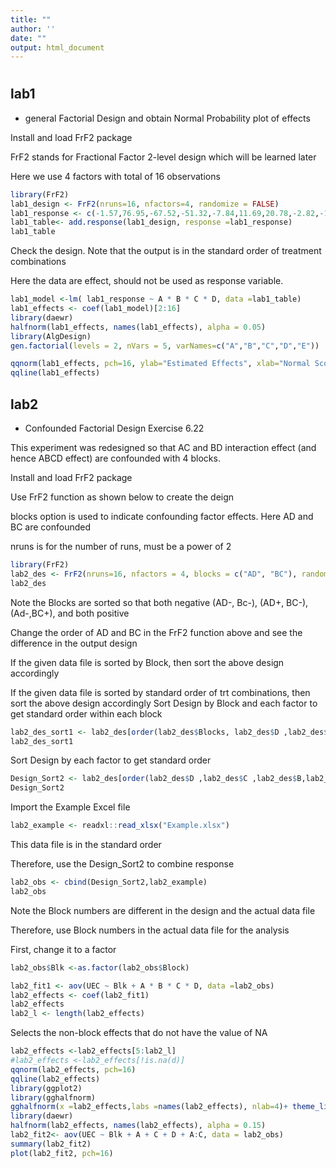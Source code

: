 ```yaml
---
title: ""
author: ''
date: ""
output: html_document
---
```


#  {.tabset .tabset-fade .tabset-pills}


## lab1 

 - general Factorial Design and obtain Normal Probability plot of effects

Install and load FrF2 package 

FrF2 stands for Fractional Factor 2-level design which will be learned later 

Here we use 4 factors with total of 16 observations

```r
library(FrF2)
lab1_design <- FrF2(nruns=16, nfactors=4, randomize = FALSE)
lab1_response <- c(-1.57,76.95,-67.52,-51.32,-7.84,11.69,20.78,-2.82,-18.73,9.78,14.74,-6.5,1.27,10.2,-7.98,-6.25) 
lab1_table<- add.response(lab1_design, response =lab1_response)
lab1_table
```
Check the design. Note that the output is in the standard order of treatment combinations

Here the data are effect, should not be used as response variable.

```r
lab1_model <-lm( lab1_response ~ A * B * C * D, data =lab1_table) 
lab1_effects <- coef(lab1_model)[2:16]
library(daewr) 
halfnorm(lab1_effects, names(lab1_effects), alpha = 0.05)
library(AlgDesign)
gen.factorial(levels = 2, nVars = 5, varNames=c("A","B","C","D","E"))

qqnorm(lab1_effects, pch=16, ylab="Estimated Effects", xlab="Normal Scores", main="Normal Probability Plot of Treatment Effects")
qqline(lab1_effects)
```

## lab2

 - Confounded Factorial Design Exercise 6.22

This experiment was redesigned so that AC and BD interaction effect (and hence ABCD effect) are confounded with 4 blocks.

Install and load FrF2 package 

Use FrF2 function as shown below to create the deign 

blocks option is used to indicate confounding factor effects. Here AD and BC are confounded 

nruns is for the number of runs, must be a power of 2

```r
library(FrF2)
lab2_des <- FrF2(nruns=16, nfactors = 4, blocks = c("AD", "BC"), randomize = FALSE)
lab2_des
```

Note the Blocks are sorted so that both negative (AD-, Bc-), (AD+, BC-), (Ad-,BC+), and both positive

Change the order of AD and BC in the FrF2 function above and see the difference in the output design

If the given data file is sorted by Block, then sort the above design accordingly

If the given data file is sorted by standard order of trt combinations, then sort the above design accordingly 
Sort Design by Block and each factor to get standard order within each block

```r
lab2_des_sort1 <- lab2_des[order(lab2_des$Blocks, lab2_des$D ,lab2_des$C ,lab2_des$B,lab2_des$A ),]
lab2_des_sort1
```

Sort Design by each factor to get standard order

```r
Design_Sort2 <- lab2_des[order(lab2_des$D ,lab2_des$C ,lab2_des$B,lab2_des$A),]
Design_Sort2
```

Import the Example Excel file

```r
lab2_example <- readxl::read_xlsx("Example.xlsx")
```
This data file is in the standard order

Therefore, use the Design_Sort2 to combine response
```r
lab2_obs <- cbind(Design_Sort2,lab2_example)
lab2_obs
```

Note the Block numbers are different in the design and the actual data file 

Therefore, use Block numbers in the actual data file for the analysis

First, change it to a factor

```r
lab2_obs$Blk <-as.factor(lab2_obs$Block)

lab2_fit1 <- aov(UEC ~ Blk + A * B * C * D, data =lab2_obs)
lab2_effects <- coef(lab2_fit1)
lab2_effects
lab2_l <- length(lab2_effects)
```

Selects the non-block effects that do not have the value of NA 

```r
lab2_effects <-lab2_effects[5:lab2_l]
#lab2_effects <-lab2_effects[!is.na(d)]
qqnorm(lab2_effects, pch=16) 
qqline(lab2_effects)
library(ggplot2)
library(gghalfnorm)
gghalfnorm(x =lab2_effects,labs =names(lab2_effects), nlab=4)+ theme_light()
library(daewr) 
halfnorm(lab2_effects, names(lab2_effects), alpha = 0.15)
lab2_fit2<- aov(UEC ~ Blk + A + C + D + A:C, data = lab2_obs)
summary(lab2_fit2)
plot(lab2_fit2, pch=16) 
```
